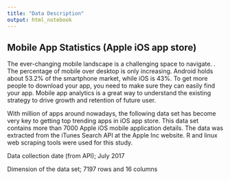 ```yaml
---
title: "Data Description"
output: html_notebook
---
```


## Mobile App Statistics (Apple iOS app store)

The ever-changing mobile landscape is a challenging space to navigate. . The percentage of mobile over desktop is only increasing. Android holds about 53.2% of the smartphone market, while iOS is 43%. To get more people to download your app, you need to make sure they can easily find your app. Mobile app analytics is a great way to understand the existing strategy to drive growth and retention of future user.

With million of apps around nowadays, the following data set has become very key to getting top trending apps in iOS app store. This data set contains more than 7000 Apple iOS mobile application details. The data was extracted from the iTunes Search API at the Apple Inc website. R and linux web scraping tools were used for this study.

Data collection date (from API); July 2017

Dimension of the data set; 7197 rows and 16 columns

